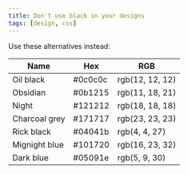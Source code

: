 ```yaml
---
title: Don't use black in your designs
tags: [design, css]
---
```


Use these alternatives instead:

| Name          | Hex     | RGB             |
| ------------- | ------- | --------------- |
| Oil black     | #0c0c0c | rgb(12, 12, 12) |
| Obsidian      | #0b1215 | rgb(11, 18, 21) |
| Night         | #121212 | rgb(18, 18, 18) |
| Charcoal grey | #171717 | rgb(23, 23, 23) |
| Rick black    | #04041b | rgb(4, 4, 27)   |
| Mignight blue | #101720 | rgb(16, 23, 32) |
| Dark blue     | #05091e | rgb(5, 9, 30)   |
